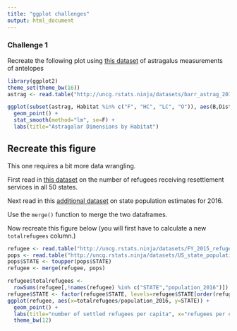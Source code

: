 ```yaml
---
title: "ggplot challenges"
output: html_document
---
```


### Challenge 1

Recreate the following plot using [this dataset](http://uncg.rstats.ninja/datasets/barr_astrag_2014.txt) of astragalus measurements of antelopes 

```r
library(ggplot2)
theme_set(theme_bw(16))
astrag <- read.table("http://uncg.rstats.ninja/datasets/barr_astrag_2014.txt",header=T, sep="\t")

ggplot(subset(astrag, Habitat %in% c("F", "HC", "LC", "O")), aes(B,DistRad, color=Habitat)) + 
  geom_point() +
  stat_smooth(method="lm", se=F) + 
  labs(title="Astragalar Dimensions by Habitat")
```

## Recreate this figure

This one requires a bit more data wrangling. 

First read in [this dataset](http://uncg.rstats.ninja/datasets/FY_2015_refugees_receiving_services.txt) on the number of refugees receiving resettlement services in all 50 states. 

Next read in this [additional dataset](http://uncg.rstats.ninja/datasets/US_state_populations.tx) on state population estimates for 2016.

Use the `merge()` function to merge the two dataframes.

Now recreate this figure below (you will first have to calculate a new `totalrefugees` column.)

```r
refugee <- read.table("http://uncg.rstats.ninja/datasets/FY_2015_refugees_receiving_services.txt", header=T, sep=",")
pops <- read.table("http://uncg.rstats.ninja/datasets/US_state_populations.txt", header=T, sep=",")
pops$STATE <- toupper(pops$STATE)
refugee <- merge(refugee, pops)

refugee$totalrefugees <- 
  rowSums(refugee[,!names(refugee) %in% c("STATE","population_2016")])
refugee$STATE <- factor(refugee$STATE, levels=refugee$STATE[order(refugee$total/refugee$population_2016)],ordered = T)
ggplot(refugee, aes(x=totalrefugees/population_2016, y=STATE)) + 
  geom_point() +
  labs(title="number of settled refugees per capita", x="refugees per capita") +
  theme_bw(12) 
```